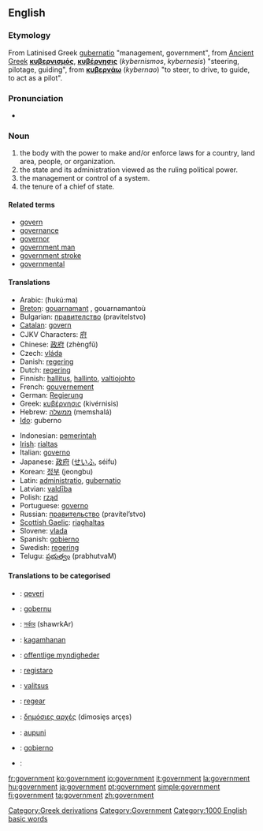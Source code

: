 ==English==

{{rank|according|walked|office|600|government|particular|charge|church}}
===Etymology===
[[Category:Greek derivations]]
From Latinised Greek [[gubernatio]] "management, government", from [[Ancient Greek]] '''[[κυβερνισμός]]''', '''[[κυβέρνησις]]''' (''kybernismos'', ''kybernesis'') "steering, pilotage, guiding", from '''[[κυβερνάω]]''' (''kybernao'') "to steer, to drive, to guide, to act as a pilot".

===Pronunciation===
*{{audio|en-us-government.ogg|Audio (US)}}

===Noun===
{{en-noun}}

# the body with the power to make and/or enforce laws for a country, land area, people, or organization.
# the state and its administration viewed as the ruling political power.
# the management or control of a system.
# the tenure of a chief of state. 

[[Category:Government]]

====Related terms====
*[[govern]]
*[[governance]]
*[[governor]]
*[[government man]]
*[[government stroke]]
*[[governmental]]

====Translations====
{{top}}
*Arabic: {{ARchar|[[حكومة]]}} (ħukú:ma) {{f}}
*[[Breton]]: [[gouarnamant]] {{m}}, gouarnamantoù {{p}}
*Bulgarian: [[правителство]] (pravitelstvo) {{n}}
*[[Catalan]]: [[govern]] {{m}}
*CJKV Characters: [[府]]
*Chinese: [[政府]] (zhèngfǔ) 
*Czech: [[vláda]] {{f}}
*Danish: [[regering]] {{c}}
*Dutch: [[regering]]
*Finnish: [[hallitus]], [[hallinto]], [[valtiojohto]]
*French: [[gouvernement]] {{m}}
*German: [[Regierung]] {{f}}
*Greek: [[κυβέρνησις]] (kivérnisis) {{f}}
*Hebrew: [[ממשלה]] (memshalá) {{f}}
*[[Ido]]: guberno
{{mid}}
*Indonesian: [[pemerintah]]
*[[Irish]]: [[rialtas]]
*Italian: [[governo]] {{m}}
*Japanese: [[政府]] ([[せいふ]], séifu)
*Korean: [[정부]] (jeongbu)
*Latin: [[administratio]], [[gubernatio]] {{f}}
*Latvian: [[valdība]] {{f}}
*Polish: [[rząd]] {{m}}
*Portuguese: [[governo]] {{m}}
*Russian: [[правительство]] (pravítel’stvo) {{n}}
*[[Scottish Gaelic]]: [[riaghaltas]]
*Slovene: [[vlada]] {{f}}
*Spanish: [[gobierno]] {{m}}
*Swedish: [[regering]]
*Telugu: [[ప్రభుత్వం]] (prabhutvaM)
{{bottom}}

====Translations to be categorised====
{{checktrans}}

*{{ttbc|Albanian}}: [[qeveri]]
*{{ttbc|Basque}}: [[gobernu]]
*{{ttbc|Bengali}}: [[সর্কার]] (shawrkAr)
*{{ttbc|Cebuano}}: [[kagamhanan]]
*{{ttbc|Danish}}: [[offentlige myndigheder]]
*{{ttbc|Esperanto}}: [[registaro]]
*{{ttbc|Estonian}}: [[valitsus]]
*{{ttbc|Frisian}}: [[regear]]
*{{ttbc|Greek}}: [[δημόσιες αρχές]] (dimosie̞s arçe̞s)
*{{ttbc|Hawaiian}}: [[aupuni]]
*{{ttbc|Ilongo}}: [[gobierno]]
*{{ttbc|Persian}}: {{FAchar|[[عقل اختيار]]}}

[[Category:1000 English basic words]]

[[fr:government]]
[[ko:government]]
[[io:government]]
[[it:government]]
[[la:government]]
[[hu:government]]
[[ja:government]]
[[pt:government]]
[[simple:government]]
[[fi:government]]
[[ta:government]]
[[zh:government]]
